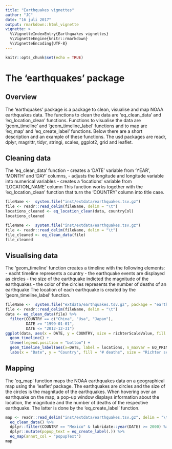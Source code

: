 ```yaml
---
title: "Earthquakes vignettes"
author: "JC"
date: "16 juli 2017"
output: rmarkdown::html_vignette
vignette: >
  %\VignetteIndexEntry{Earthquakes vignettes}
  %\VignetteEngine{knitr::rmarkdown}
  %\VignetteEncoding{UTF-8}
---
```


```r
knitr::opts_chunk$set(echo = TRUE)
```

# The 'earthquakes' package

## Overview
The 'earthquakes' package is a package to clean, visualise and map NOAA earthquakes data. The functions to clean the data are 'eq_clean_data' and 'eq_location_clean' functions. Functions to visualise the data are 'geom_timeline' and 'geom_timeline_label' functions and to map are 'eq_map' and 'eq_create_label' functions. Below there are a short description and an example of these functions.
The usd packages are readr, dplyr, magrittr, tidyr, stringi, scales, ggplot2, grid and leaflet.


## Cleaning data
The 'eq_clean_data' function 
 - creates a 'DATE' variable from 'YEAR', 'MONTH' and 'DAY' columns, 
 - adjusts the longitude and longitude variable into numerical variables
 - creates a 'locations' variable from 'LOCATION_NAME' column
This function works together with the 'eq_location_clean' function that turn the 'COUNTRY' column into title case.


```r
fileName <-  system.file("inst/extdata/earthquakes.tsv.gz")
file <- readr::read_delim(fileName, delim = "\t")
locations_cleaned <- eq_location_clean(data, countryCol)
locations_cleaned
```


```r
fileName <-  system.file("inst/extdata/earthquakes.tsv.gz")
file <- readr::read_delim(fileName, delim = "\t")
file_cleaned <- eq_clean_data(file)
file_cleaned
```



## Visualising data
The 'geom_timeline' function creates a timeline with the following elements:
 - eacht timeline represents a country
 - the earthquake events are displayed as circles
 - the size of the earthquake indicted the magnitude of the earthquakes
 - the color of the circles represents the number of deaths of an earthquake
The location of each earthquake is created by the 'geom_timeline_label' function.

```r
fileName <-  system.file("extdata/earthquakes.tsv.gz", package = "earthquakes")
file <- readr::read_delim(fileName, delim = "\t")
data <- eq_clean_data(file) %>%
  filter(COUNTRY == c("China", "Usa", "Japan"),
         DATE >= "1999-01-01",
         DATE <= "2012-12-31")
ggplot(data, aes(x = DATE, y = COUNTRY, size = richterScaleValue, fill = DEATHS)) +
  geom_timeline() +
  theme(legend.position = "bottom") +
  geom_timeline_label(aes(x=DATE, label = locations, n_maxVar = EQ_PRIMARY, n_max=10)) +
  labs(x = "Date", y = "Country", fill = "# deaths", size = "Richter scale value") 
```


## Mapping 
The 'eq_map' function maps the NOAA earthquakes data on a geographical map using the 'leaflet' package. The earthquakes are circles and the size of the circles is the magnitude of the earthquakes. When hovering over an earthquake on the map, a pop-up window displays information about the location, the magnitude and the number of deaths of the respective earthquake. The latter is done by the 'eq_create_label' function.

```r
map <- readr::read_delim("inst/extdata/earthquakes.tsv.gz", delim = "\t") %>% 
  eq_clean_data() %>% 
  dplyr::filter(COUNTRY == "Mexico" & lubridate::year(DATE) >= 2000) %>% 
  dplyr::mutate(popup_text = eq_create_label(.)) %>% 
  eq_map(annot_col = "popupText")
map 
```
